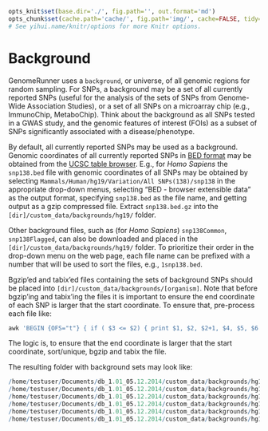 ```{r knitsetup, echo=FALSE, results='hide', warning=FALSE, message=FALSE, cache=FALSE}

opts_knit$set(base.dir='./', fig.path='', out.format='md')
opts_chunk$set(cache.path='cache/', fig.path='img/', cache=FALSE, tidy=TRUE, fig.keep='high', echo=TRUE, dpi=300, out.width=700, prompt=TRUE, comment='##', results='markup', eval=FALSE)
# See yihui.name/knitr/options for more Knitr options.
```

Background
==========

GenomeRunner uses a `background`, or universe, of all genomic regions for random sampling. For SNPs, a background may be a set of all currently reported SNPs (useful for the analysis of the sets of SNPs from Genome-Wide Association Studies), or a set of all SNPs on a microarray chip (e.g., ImmunoChip, MetaboChip). Think about the background as all SNPs tested in a GWAS study, and the genomic features of interest (FOIs) as a subset of SNPs significantly associated with a disease/phenotype.

By default, all currently reported SNPs may be used as a background. Genomic coordinates of all currently reported SNPs in [BED format](http://genome.ucsc.edu/FAQ/FAQformat.html#format1) may be obtained from the [UCSC table browser](http://genome.ucsc.edu/cgi-bin/hgTables?command=start). E.g., for *Homo Sapiens* the `snp138.bed` file with genomic coordinates of all SNPs may be obtained by selecting `Mammals/Human/hg19/Variation/All SNPs(138)/snp138` in the appropriate drop-down menus, selecting "BED - browser extensible data" as the output format, specifying `snp138.bed` as the file name, and getting output as a 
gzip compressed file. Extract `snp138.bed.gz` into the `[dir]/custom_data/backgrounds/hg19/` folder. 

Other background files, such as (for *Homo Sapiens*) `snp138Common`, `snp138Flagged`, can also be downloaded and placed in the `[dir]/custom_data/backgrounds/hg19/` folder. To prioritize their order in the drop-down menu on the web page, each file name can be prefixed with a number that will be used to sort the files, e.g., `1snp138.bed`.

Bgzip'ed and tabix'ed files containing the sets of background SNPs should be placed into `[dir]/custom_data/backgrounds/[organism]`. Note that before bgzip'ing and tabix'ing the files it is important to ensure the end coordinate of each SNP is larger that the start coordinate. To ensure that, pre-process each file like:

```{r}
awk 'BEGIN {OFS="t"} { if ( $3 <= $2) { print $1, $2, $2+1, $4, $5, $6 } else { print $0 } }' snp138.bed | sort -k1,1 -k2,2n -k3,3n | uniq > 1snp138+.bed && bgzip 1snp138+.bed && tabix 1snp138+.bed.gz
```

The logic is, to ensure that the end coordinate is larger that the start coordinate, sort/unique, bgzip and tabix the file.

The resulting folder with background sets may look like:

```{r}
/home/testuser/Documents/db_1.01_05.12.2014/custom_data/backgrounds/hg19/1snp138+.bed.gz
/home/testuser/Documents/db_1.01_05.12.2014/custom_data/backgrounds/hg19/1snp138+.bed.gz.tbi
/home/testuser/Documents/db_1.01_05.12.2014/custom_data/backgrounds/hg19/2snp138Common.bed.gz
/home/testuser/Documents/db_1.01_05.12.2014/custom_data/backgrounds/hg19/2snp138Common.bed.gz.tbi
/home/testuser/Documents/db_1.01_05.12.2014/custom_data/backgrounds/hg19/3snp138Flagged.bed.gz
/home/testuser/Documents/db_1.01_05.12.2014/custom_data/backgrounds/hg19/3snp138Flagged.bed.gz
```